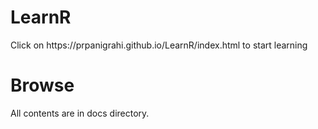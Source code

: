 <!-- README.md is generated from README.Rmd. Please edit that file

```r
knitr::opts_chunk$set(
  collapse = TRUE,
  comment = "#>",
  fig.path = "README-"
)
```
-->
 
# LearnR

Click on https://prpanigrahi.github.io/LearnR/index.html to start learning

# Browse
All contents are in docs directory.

